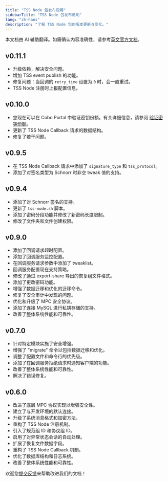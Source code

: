 ```yaml
---
title: "TSS Node 包发布说明"
sidebarTitle: "TSS Node 包发布说明"
lang: "zh-hans"
description: "了解 TSS Node 包的版本更新与变化。"
---
```

<Note>本文档由 AI 辅助翻译。如需确认内容准确性，请参考[英文官方文档](https://www.cobo.com/developers/v2/guides/overview/introduction)。</Note>

## v0.11.1

- 升级依赖，解决安全问题。
- 增加 TSS event publish 的功能。
- 修复问题：当回调的 `retry_time` 设置为 `0` 时，会一直重试。
- TSS Node 注册时上报配置信息。

## v0.10.0
- 您现在可以在 Cobo Portal 中验证密钥份额。有关详细信息，请参阅 [验证密钥份额](https://manuals.cobo.com/zh/portal/mpc-wallets/ocw/key-share-verification)。
- 更新了 TSS Node Callback 请求的数据结构。
- 修复了若干问题。

## v0.9.5
- 在 TSS Node Callback 请求中添加了 `signature_type` 和 `tss_protocol`。
- 添加了对签名类型为 Schnorr 时非空 tweak 值的支持。

## v0.9.4
- 添加了对 Schnorr 签名的支持。
- 更新了 `tss-node.sh` 脚本。
- 添加了密码分段功能并修改了新密码长度限制。
- 修改了文件夹和文件创建权限。

## v0.9.0

- 添加了回调请求超时配置。
- 添加了回调服务监控配置。
- 在回调服务请求参数中添加了 tweaklist。
- 回调服务配置现在支持策略。
- 修改了通过 export-share 导出的恢复组文件格式。
- 添加了更改密码功能。
- 增强了数据迁移和优化的迁移命令。
- 修复了安全审计中发现的问题。
- 优化和升级了 MPC 安全协议。
- 添加了连接 MySQL 进行私钥存储的支持。
- 改善了整体系统性能和可靠性。

## v0.7.0

- 针对特定模块实施了安全增强。
- 增强了 "migrate" 命令以包括数据迁移和优化。
- 调整了配置文件和命令行的优先级。
- 添加了在回调服务拒绝请求时通知客户端的功能。
- 改善了整体系统性能和可靠性。
- 解决了错误修复。

## v0.6.0

- 改进了底层 MPC 协议实现以增强安全性。
- 建立了与开发环境的默认连接。
- 升级了系统消息格式和加密方法。
- 重构了 TSS Node 注册机制。
- 引入了规范组 ID 和协议组 ID。
- 启用了对异常状态会话的自动处理。
- 扩展了恢复文件数据字段。
- 重构了 TSS Node Callback 机制。
- 优化了数据库结构和日志系统。
- 改善了整体系统性能和可靠性。

<Tip>欢迎您[提交反馈](https://forms.zohopublic.com/cobo/form/DocumentFeedbackForm/formperma/QvLOhxJv1_JMsJ-1dleZ8Itb_7rzN-LtgvsDdxosoVI)来帮助改进我们的文档！</Tip>